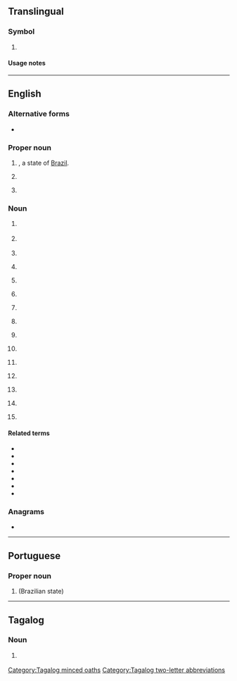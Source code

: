 {{also|Appendix:Variations of "pi"}}
==Translingual==

===Symbol===
{{mul-symbol}}

# {{ISO 3166|1|2|inr=1|Philippines}}
#: {{syn|mul|PH|qq1=for general use|RP|qq2={{w|Vienna Convention on Road Traffic|1968 Convention}}}}

====Usage notes====
{{ISO 3166/inr|the {{w|Secretary-General of the United Nations}}|designating road vehicles under the 1949 {{w|Geneva Convention on Road Traffic}}|the {{w|Philippines}}|PH}}

----

==English==

===Alternative forms===
* {{alter|en|P.I.}}

===Proper noun===
{{en-proper noun}}

# {{abbreviation of|en|Piauí}}, a state of [[Brazil]].
# {{initialism of|en|[[prison|Prison]] [[industry|Industries]]|nodot=1}} {{gloss|the prison-run work program for inmates}}
# {{lb|en|US|Philippines|historical|dated}} {{initialism of|en|{{w|Insular Government of the Philippine Islands|The Philippine Islands}}}}
#: {{ux|en|We're going back to '''the PI''' for a vacation this summer.}}
#: {{syn|en|PH|PHL|PHI}}

===Noun===
{{en-noun|~}}

# {{lb|en|informatics|SGML|XML}} {{initialism of|en|[[processing]] [[instruction]]}}
# {{initialism of|en|partial induction|nodot=1}} {{gloss|see [[AI]]}}
# {{initialism of|en|personal injury}}
# {{initialism of|en|politically incorrect|nodot=1}} {{gloss|see [[PC]]}}
# {{initialism of|en|principal investigator|nodot=1}} {{gloss|lead researcher on a grant-funded project}}
# {{initialism of|en|private investigator}}
# {{lb|en|biochemistry}} {{abbreviation of|en|phosphatidylinositol|nodot=1}} {{gloss|a phospholipid component of eukaryotic cell membranes, also abbreviated in PtdIns}}
# {{lb|en|pharmaceutical drug}} {{initialism of|en|protease inhibitor}}
# {{lb|en|organic compound}} {{initialism of|en|polyimide}}
# {{lb|en|medicine}} {{initialism of|en|ponderal index}}
# {{lb|en|electronics}} {{initialism of|en|power integrity}}
# {{abbreviation of|en|[[prohibited]] [[immigrant]]}}
# {{lb|en|fan fiction category}} {{initialism of|en|pseudoincest}}
# {{lb|en|automotive}} {{initialism of|en|port injection}} {{gloss|fuel injection}}
# {{lb|en|psychology}} {{init of|en|paradoxical intention}}

====Related terms====
{{rel-top|fuel injection}}
* {{l|en|DI}}
* {{l|en|TBI}}
* {{l|en|PFI}}
* {{l|en|CPI}}
* {{l|en|CPFI}}
* {{l|en|SCPI}}
* {{l|en|MPI}}
{{rel-bottom}}

===Anagrams===
* {{anagrams|en|a=ip|IP|Ip}}

----

==Portuguese==

===Proper noun===
{{pt-proper noun}}

# {{abbreviation of|pt|Piauí}} (Brazilian state)

----

==Tagalog==

===Noun===
{{tl-noun|b={{tl-bay sc|pa.i}}}}

#{{lb|tl|vulgar}} {{initialism of|tl|putang ina||[[prostitute]] [[mother]]}}

[[Category:Tagalog minced oaths]]
[[Category:Tagalog two-letter abbreviations]]